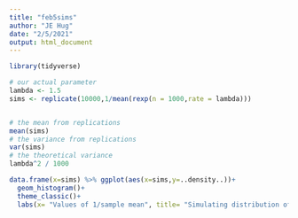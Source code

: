 ```yaml
---
title: "feb5sims"
author: "JE Hug"
date: "2/5/2021"
output: html_document
---
```


```r
library(tidyverse)
```


```r
# our actual parameter
lambda <- 1.5
sims <- replicate(10000,1/mean(rexp(n = 1000,rate = lambda)))


# the mean from replications
mean(sims)
# the variance from replications
var(sims)
# the theoretical variance
lambda^2 / 1000
```


```r

data.frame(x=sims) %>% ggplot(aes(x=sims,y=..density..))+
  geom_histogram()+
  theme_classic()+
  labs(x= "Values of 1/sample mean", title= "Simulating distribution of 1/sample mean of exponential")


```


